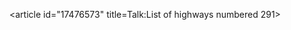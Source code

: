 <article id="17476573" title=Talk:List of highways numbered 291>
	<talkpage id="17476573" title="Talk:List of highways numbered 291">
{{DisambigProject}}
{{WikiProject Highways|class=List}}
	</talkpage>
</article>